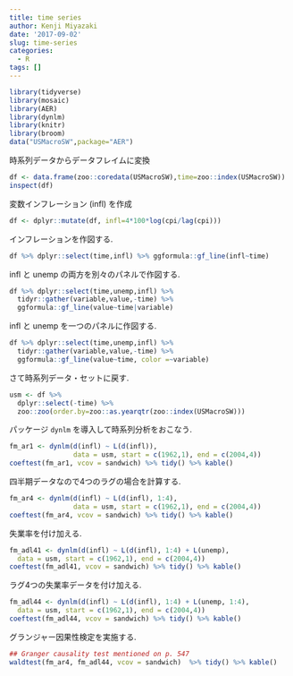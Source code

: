 ```yaml
---
title: time series
author: Kenji Miyazaki
date: '2017-09-02'
slug: time-series
categories:
  - R
tags: []
---
```


```r
library(tidyverse)
library(mosaic)
library(AER)
library(dynlm)
library(knitr)
library(broom)
data("USMacroSW",package="AER")
```


時系列データからデータフレイムに変換
```r
df <- data.frame(zoo::coredata(USMacroSW),time=zoo::index(USMacroSW))
inspect(df)
```

変数インフレーション (infl) を作成
```r
df <- dplyr::mutate(df, infl=4*100*log(cpi/lag(cpi)))
```

インフレーションを作図する.
```r
df %>% dplyr::select(time,infl) %>% ggformula::gf_line(infl~time)
```


infl と unemp の両方を別々のパネルで作図する.
```r
df %>% dplyr::select(time,unemp,infl) %>% 
  tidyr::gather(variable,value,-time) %>% 
  ggformula::gf_line(value~time|variable)
```


infl と unemp を一つのパネルに作図する.
```r
df %>% dplyr::select(time,unemp,infl) %>% 
  tidyr::gather(variable,value,-time) %>% 
  ggformula::gf_line(value~time, color =~variable)
```

さて時系列データ・セットに戻す.
```r
usm <- df %>% 
  dplyr::select(-time) %>%
  zoo::zoo(order.by=zoo::as.yearqtr(zoo::index(USMacroSW)))
```

パッケージ `dynlm` を導入して時系列分析をおこなう.
```r
fm_ar1 <- dynlm(d(infl) ~ L(d(infl)),
                data = usm, start = c(1962,1), end = c(2004,4))
coeftest(fm_ar1, vcov = sandwich) %>% tidy() %>% kable()
```

四半期データなので4つのラグの場合を計算する.
```r
fm_ar4 <- dynlm(d(infl) ~ L(d(infl), 1:4), 
                data = usm, start = c(1962,1), end = c(2004,4))
coeftest(fm_ar4, vcov = sandwich) %>% tidy() %>% kable()

```

失業率を付け加える.
```r
fm_adl41 <- dynlm(d(infl) ~ L(d(infl), 1:4) + L(unemp),
  data = usm, start = c(1962,1), end = c(2004,4))
coeftest(fm_adl41, vcov = sandwich) %>% tidy() %>% kable()
```

ラグ4つの失業率データを付け加える.
```r
fm_adl44 <- dynlm(d(infl) ~ L(d(infl), 1:4) + L(unemp, 1:4),
  data = usm, start = c(1962,1), end = c(2004,4))
coeftest(fm_adl44, vcov = sandwich) %>% tidy() %>% kable()
```

グランジャー因果性検定を実施する.
```r
## Granger causality test mentioned on p. 547
waldtest(fm_ar4, fm_adl44, vcov = sandwich)  %>% tidy() %>% kable()
```

